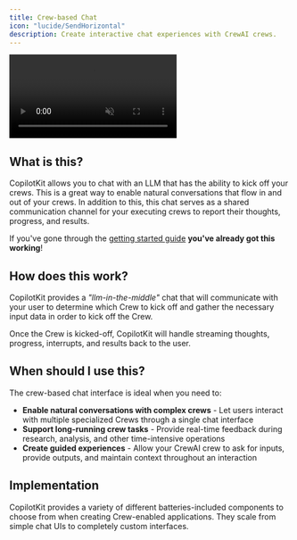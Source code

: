 ```yaml
---
title: Crew-based Chat
icon: "lucide/SendHorizontal"
description: Create interactive chat experiences with CrewAI crews.
---
```



<video
  src="https://cdn.copilotkit.ai/docs/copilotkit/images/coagents/agentic-chat-ui.mp4"
  className="rounded-lg shadow-xl"
  loop
  playsInline
  controls
  autoPlay
  muted
/>
<Callout>
  This video shows the [coagents
  starter](https://github.com/CopilotKit/CopilotKit/tree/main/examples/coagents-starter-crewai-crews)
  repo with various Copilot UI components applied to it!
</Callout>

## What is this?
CopilotKit allows you to chat with an LLM that has the ability to kick off your crews. This is a great way to enable natural conversations that flow
in and out of your crews. In addition to this, this chat serves as a shared communication channel for your executing crews to report their thoughts,
progress, and results.

If you've gone through the [getting started guide](/crewai-crews/quickstart/crewai) **you've already got this working**!

## How does this work?
CopilotKit provides a *"llm-in-the-middle"* chat that will communicate with your user to determine which Crew to kick off and gather the necessary input data
in order to kick off the Crew.

Once the Crew is kicked-off, CopilotKit will handle streaming thoughts, progress, interrupts, and results back to the user.

## When should I use this?
The crew-based chat interface is ideal when you need to:

- **Enable natural conversations with complex crews** - Let users interact with multiple specialized Crews through a single chat interface
- **Support long-running crew tasks** - Provide real-time feedback during research, analysis, and other time-intensive operations
- **Create guided experiences** - Allow your CrewAI crew to ask for inputs, provide outputs, and maintain context throughout an interaction

## Implementation

CopilotKit provides a variety of different batteries-included components to choose from when creating Crew-enabled applications. They scale
from simple chat UIs to completely custom interfaces.

<ComponentExamples components={props.components} />
